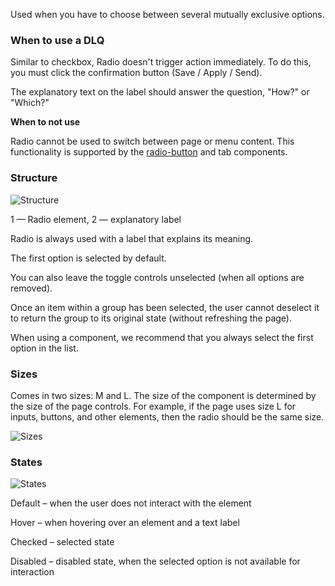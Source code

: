 Used when you have to choose between several mutually exclusive options.

### When to use a DLQ

Similar to checkbox, Radio doesn't trigger action immediately. To do this, you must click the confirmation button (Save / Apply / Send).

The explanatory text on the label should answer the question, "How?" or "Which?"

**When to not use**

Radio cannot be used to switch between page or menu content. This functionality is supported by the [radio-button](https://www.notion.so/RadioButton-88c25c1e4a82458d8613b490f1c3c85b?pvs=21) and tab components.

### Structure

![Structure](/static/images/design/Radio/radio-content.png)

1 — Radio element, 2 — explanatory label

Radio is always used with a label that explains its meaning.

The first option is selected by default.

You can also leave the toggle controls unselected (when all options are removed).

Once an item within a group has been selected, the user cannot deselect it to return the group to its original state (without refreshing the page).

When using a component, we recommend that you always select the first option in the list.

### Sizes

Comes in two sizes: M and L. The size of the component is determined by the size of the page controls. For example, if the page uses size L for inputs, buttons, and other elements, then the radio should be the same size.

![Sizes](/static/images/design/Radio/radio-size.png)

### States

![States](/static/images/design/Radio/radio-state.png)

Default – when the user does not interact with the element

Hover – when hovering over an element and a text label

Checked – selected state

Disabled – disabled state, when the selected option is not available for interaction